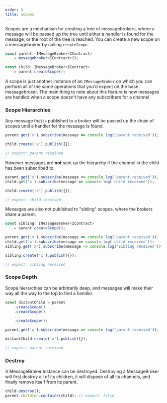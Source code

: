 ```yaml
---
order: 5
title: Scopes
---
```


Scopes are a mechanism for creating a tree of messagebrokers, where a message will be passed up the tree until either a handler is found for the message, or the root of the tree is reached.
You can create a new scope on a messagebroker by calling `createScope`.

```typescript
const parent: IMessageBroker<IContract> 
    = messagebroker<IContract>();

const child: IMessageBroker<IContract> 
    = parent.createScope();
```

A scope is just another instance of an `IMessageBroker` on which you can perform all of the same operations that you'd expect on the base messagebroker.
The main thing to note about this feature is how messages are handled when a scope doesn't have any subscribers for a channel.

### Scope Hierarchies

Any message that is published to a broker will be passed up the chain of scopes until a handler for the message is found.

```typescript
parent.get('x').subscribe(message => console.log('parent received'));

child.create('x').publish({});

// expect: parent received
```

However messages are **not** sent up the hierarchy if the channel in the child has been subscribed to.

```typescript
parent.get('x').subscribe(message => console.log('parent received'));
child.get('x').subscribe(message => console.log('child received'));

child.create('x').publish({});

// expect: child received
```

Messages are also not published to "sibling" scopes, where the brokers share a parent.

```typescript
const sibling: IMessageBroker<IContract> 
    = parent.createScope();

parent.get('x').subscribe(message => console.log('parent received'));
child.get('x').subscribe(message => console.log('child received'));
sibling.get('x').subscribe(message => console.log('sibling received'));

sibling.create('x').publish({});

// expect: sibling received
```

### Scope Depth

Scope hierarchies can be arbitrarily deep, and messages will make their way all the way to the top to find a handler.

```typescript
const distantChild = parent
    .createScope()
    .createScope()
    ...
    .createScope();

parent.get('x').subscribe(message => console.log('parent received'));

distantChild.create('x').publish({});

// expect: parent received
```

### Destroy

A MessageBroker instance can be destroyed.
Destroying a MessageBroker will first destroy all of its children, it will dispose of all its channels, and finally remove itself from its parent.

```typescript
child.destroy();
parent.children.contains(child); // expect: false
```